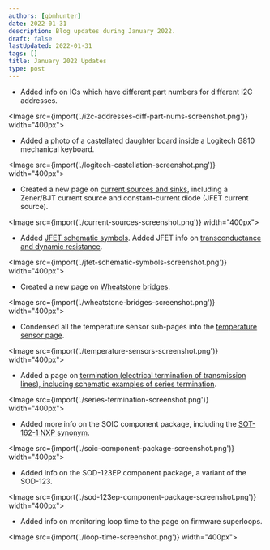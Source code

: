 ```yaml
---
authors: [gbmhunter]
date: 2022-01-31
description: Blog updates during January 2022.
draft: false
lastUpdated: 2022-01-31
tags: []
title: January 2022 Updates
type: post
---
```


* Added info on ICs which have different part numbers for different I2C addresses.

<Image src={import('./i2c-addresses-diff-part-nums-screenshot.png')} width="400px"></Image>

* Added a photo of a castellated daughter board inside a Logitech G810 mechanical keyboard. 

<Image src={import('./logitech-castellation-screenshot.png')} width="400px"></Image>

* Created a new page on [current sources and sinks](/electronics/components/current-sources-and-sinks/), including a Zener/BJT current source and constant-current diode (JFET current source).

<Image src={import('./current-sources-screenshot.png')} width="400px"></Image>

* Added [JFET schematic symbols](/electronics/components/transistors/junction-gate-field-effect-transistor-jfets/). Added JFET info on [transconductance and dynamic resistance](/electronics/components/transistors/junction-gate-field-effect-transistor-jfets/).

<Image src={import('./jfet-schematic-symbols-screenshot.png')} width="400px"></Image>

* Created a new page on [Wheatstone bridges](/electronics/circuit-design/wheatstone-bridges/).

<Image src={import('./wheatstone-bridges-screenshot.png')} width="400px"></Image>

* Condensed all the temperature sensor sub-pages into the [temperature sensor page](/electronics/components/sensors/temperature-sensors/).

<Image src={import('./temperature-sensors-screenshot.png')} width="400px"></Image>

* Added a page on [termination (electrical termination of transmission lines), including schematic examples of series termination](/electronics/circuit-design/transmission-lines/termination/). 

<Image src={import('./series-termination-screenshot.png')} width="400px"></Image>

* Added more info on the SOIC component package, including the [SOT-162-1 NXP synonym](/pcb-design/component-packages/sot-162-1-component-package/).

<Image src={import('./soic-component-package-screenshot.png')} width="400px"></Image>

* Added info on the SOD-123EP component package, a variant of the SOD-123.

<Image src={import('./sod-123ep-component-package-screenshot.png')} width="400px"></Image>

* Added info on monitoring loop time to the page on firmware superloops.

<Image src={import('./loop-time-screenshot.png')} width="400px"></Image>
